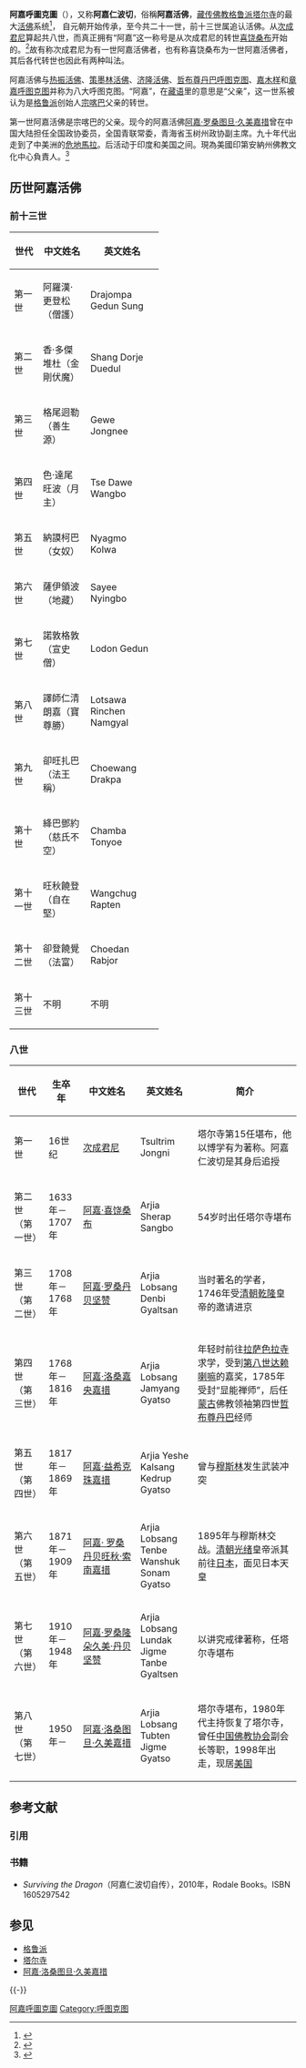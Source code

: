 {{藏传佛教}}
'''阿嘉呼圖克圖'''（{{bo|z=ཨ་ཀྱ་ཧོ་ཐོག་ཐུ།|p=Agya Hotogtu}}），又称'''阿嘉仁波切'''，俗稱'''阿嘉活佛'''，[[藏传佛教|藏传佛教]][[格鲁派|格鲁派]][[塔尔寺|塔尔寺]]的最大[[活佛|活佛]]系统<ref>{{cite book|title=《藏族大辞典》|publisher=甘肃人民出版社|year=2003}}</ref>， 自元朝开始传承，至今共二十一世，前十三世属追认活佛。从[[次成君尼|次成君尼]]算起共八世，而真正拥有“阿嘉”这一称号是从次成君尼的转世[[喜饶桑布|喜饶桑布]]开始的。<ref>{{cite web|url=http://www.tarthang.com/News/Categories/567__.htm|title=阿嘉·喜饶桑波|deadurl=yes|archiveurl=https://web.archive.org/web/20150924113254/http://www.tarthang.com/News/Categories/567__.htm|archivedate=2015-09-24}}</ref>故有称次成君尼为有一世阿嘉活佛者，也有称喜饶桑布为一世阿嘉活佛者，其后各代转世也因此有两种叫法。

阿嘉活佛与[[热振活佛|热振活佛]]、[[策墨林活佛|策墨林活佛]]、[[济隆活佛|济隆活佛]]、[[哲布尊丹巴呼图克图|哲布尊丹巴呼图克图]]、[[嘉木样|嘉木样]]和[[章嘉呼图克图|章嘉呼图克图]]并称为八大呼图克图。“阿嘉”，在[[藏语|藏语]]里的意思是“父亲”，这一世系被认为是[[格鲁派|格鲁派]]创始人[[宗喀巴|宗喀巴]]父亲的转世。

第一世阿嘉活佛是宗喀巴的父亲。现今的阿嘉活佛[[阿嘉·罗桑图旦·久美嘉措|阿嘉·罗桑图旦·久美嘉措]]曾在中国大陆担任全国政协委员，全国青联常委，青海省玉树州政协副主席。九十年代出走到了中美洲的[[危地馬拉|危地馬拉]]。后活动于印度和美国之间。現為美國印第安納州佛教文化中心負責人。<ref>{{Cite web |url=http://www.world-buddhism.org/new_page_21.htm |title=阿嘉活佛 |access-date=2010-10-18 |archive-date=2020-09-25 |archive-url=https://web.archive.org/web/20200925192105/http://www.world-buddhism.org/new_page_21.htm |dead-url=no }}</ref>

== 历世阿嘉活佛 ==
=== 前十三世 ===
{| class="wikitable" 
|- 
! width=12% | 世代
! width=20% | 中文姓名
! width=20% | 英文姓名
|- 
| 第一世 || 阿羅漢·更登松（僧護） || Drajompa Gedun Sung
|- 
| 第二世 || 香·多傑堆杜（金剛伏魔） || Shang Dorje Duedul
|- 
| 第三世 || 格尾迥勒（善生源） || Gewe Jongnee
|- 
| 第四世 || 色·達尾旺波（月主） || Tse Dawe Wangbo
|- 
| 第五世 || 納謨柯巴（女奴） || Nyagmo Kolwa
|- 
| 第六世 || 薩伊領波（地藏） || Sayee Nyingbo
|- 
| 第七世 || 諾敦格敦（宣史僧） || Lodon Gedun
|- 
| 第八世 || 譯師仁清朗嘉（寶尊勝） || Lotsawa Rinchen Namgyal
|- 
| 第九世 || 卻旺扎巴（法王稱） || Choewang Drakpa
|- 
| 第十世 || 絳巴鄧約（慈氏不空） || Chamba Tonyoe
|- 
| 第十一世 || 旺秋饒登（自在堅） || Wangchug Rapten
|- 
| 第十二世 || 卻登饒覺（法富） || Choedan Rabjor
|- 
| 第十三世 || 不明 || 不明
|}

=== 八世 ===
{| class="wikitable" 
|- 
! width=12% | 世代
! width=12% | 生卒年
! width=20% | 中文姓名
! width=20% | 英文姓名
! 简介
|- 
| 第一世 || 16世纪 || [[次成君尼|次成君尼]] || Tsultrim Jongni || 塔尔寺第15任堪布，他以博学有为著称。阿嘉仁波切是其身后追授
|-
| 第二世（第一世） || 1633年－1707年 || [[阿嘉·喜饶桑布|阿嘉·喜饶桑布]] || Arjia Sherap Sangbo || 54岁时出任塔尔寺堪布
|-
| 第三世（第二世） || 1708年－1768年 ||  [[阿嘉·罗桑丹贝坚赞|阿嘉·罗桑丹贝坚赞]] || Arjia Lobsang Denbi Gyaltsan || 当时著名的学者，1746年受[[清朝|清朝]][[乾隆|乾隆]]皇帝的邀请进京
|-
| 第四世（第三世） || 1768年－1816年 || [[阿嘉·洛桑嘉央嘉措|阿嘉·洛桑嘉央嘉措]] || Arjia Lobsang Jamyang Gyatso || 年轻时前往[[拉萨|拉萨]][[色拉寺|色拉寺]]求学，受到[[第八世达赖喇嘛·强白嘉措|第八世达赖喇嘛]]的嘉奖，1785年受封“显能禅师”，后任[[蒙古|蒙古]]佛教领袖第四世[[哲布尊丹巴|哲布尊丹巴]]经师
|-
| 第五世（第四世） || 1817年－1869年 || [[阿嘉·益希克珠嘉措|阿嘉·益希克珠嘉措]] || Arjia Yeshe Kalsang Kedrup Gyatso || 曾与[[穆斯林|穆斯林]]发生武装冲突
|-
| 第六世（第五世） || 1871年－1909年 || [[阿嘉·_罗桑丹贝旺秋·索南嘉措|阿嘉· 罗桑丹贝旺秋·索南嘉措]] || Arjia Lobsang Tenbe Wanshuk Sonam Gyatso || 1895年与穆斯林交战。[[清朝|清朝]][[光绪|光绪]]皇帝派其前往[[日本|日本]]，面见日本天皇
|-
| 第七世（第六世） || 1910年－1948年 ||  [[阿嘉·罗桑隆朵久美·丹贝坚赞|阿嘉·罗桑隆朵久美·丹贝坚赞]] || Arjia Lobsang Lundak Jigme Tanbe Gyaltsen || 以讲究戒律著称，任塔尔寺堪布
|-
| 第八世（第七世） || 1950年－ || [[阿嘉·洛桑图旦·久美嘉措|阿嘉·洛桑图旦·久美嘉措]] || Arjia Lobsang Tubten Jigme Gyatso || 塔尔寺堪布，1980年代主持恢复了塔尔寺，曾任[[中国佛教协会|中国佛教协会]]副会长等职，1998年出走，现居[[美国|美国]]
|}

== 参考文献 ==
=== 引用 ===
{{Reflist|2}}

=== 书籍 ===
* ''Surviving the Dragon''（阿嘉仁波切自传），2010年，Rodale Books。ISBN 1605297542

==参见==
*[[格鲁派|格鲁派]]
*[[塔尔寺|塔尔寺]]
*[[阿嘉·洛桑图旦·久美嘉措|阿嘉·洛桑图旦·久美嘉措]]

{{-}}
{{藏传佛教活佛}}

{{DEFAULTSORT:Akya}}
[[Category:阿嘉呼圖克圖|]]
[[Category:呼图克图|Category:呼图克图]]